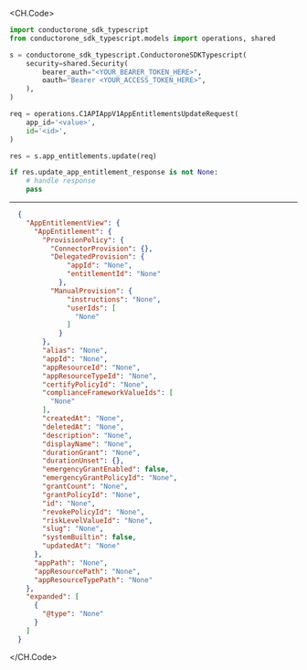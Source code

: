 
<CH.Code>
```python Update.py
import conductorone_sdk_typescript
from conductorone_sdk_typescript.models import operations, shared

s = conductorone_sdk_typescript.ConductoroneSDKTypescript(
    security=shared.Security(
        bearer_auth="<YOUR_BEARER_TOKEN_HERE>",
        oauth="Bearer <YOUR_ACCESS_TOKEN_HERE>",
    ),
)

req = operations.C1APIAppV1AppEntitlementsUpdateRequest(
    app_id='<value>',
    id='<id>',
)

res = s.app_entitlements.update(req)

if res.update_app_entitlement_response is not None:
    # handle response
    pass
```
---

```json Example Response
  {
    "AppEntitlementView": {
      "AppEntitlement": {
        "ProvisionPolicy": {
          "ConnectorProvision": {},
          "DelegatedProvision": {
              "appId": "None",
              "entitlementId": "None"
            },
          "ManualProvision": {
              "instructions": "None",
              "userIds": [
                "None"
              ]
            }
        },
        "alias": "None",
        "appId": "None",
        "appResourceId": "None",
        "appResourceTypeId": "None",
        "certifyPolicyId": "None",
        "complianceFrameworkValueIds": [
          "None"
        ],
        "createdAt": "None",
        "deletedAt": "None",
        "description": "None",
        "displayName": "None",
        "durationGrant": "None",
        "durationUnset": {},
        "emergencyGrantEnabled": false,
        "emergencyGrantPolicyId": "None",
        "grantCount": "None",
        "grantPolicyId": "None",
        "id": "None",
        "revokePolicyId": "None",
        "riskLevelValueId": "None",
        "slug": "None",
        "systemBuiltin": false,
        "updatedAt": "None"
      },
      "appPath": "None",
      "appResourcePath": "None",
      "appResourceTypePath": "None"
    },
    "expanded": [
      {
        "@type": "None"
      }
    ]
  }
```
</CH.Code>
